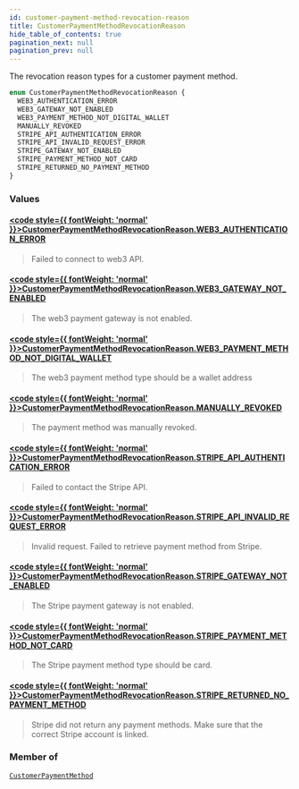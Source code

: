 ```yaml
---
id: customer-payment-method-revocation-reason
title: CustomerPaymentMethodRevocationReason
hide_table_of_contents: true
pagination_next: null
pagination_prev: null
---
```








The revocation reason types for a customer payment method.

```graphql
enum CustomerPaymentMethodRevocationReason {
  WEB3_AUTHENTICATION_ERROR
  WEB3_GATEWAY_NOT_ENABLED
  WEB3_PAYMENT_METHOD_NOT_DIGITAL_WALLET
  MANUALLY_REVOKED
  STRIPE_API_AUTHENTICATION_ERROR
  STRIPE_API_INVALID_REQUEST_ERROR
  STRIPE_GATEWAY_NOT_ENABLED
  STRIPE_PAYMENT_METHOD_NOT_CARD
  STRIPE_RETURNED_NO_PAYMENT_METHOD
}
```


### Values

#### [<code style={{ fontWeight: 'normal' }}>CustomerPaymentMethodRevocationReason.<b>WEB3_AUTHENTICATION_ERROR</b></code>](#) 
> Failed to connect to web3 API.
> 

#### [<code style={{ fontWeight: 'normal' }}>CustomerPaymentMethodRevocationReason.<b>WEB3_GATEWAY_NOT_ENABLED</b></code>](#) 
> The web3 payment gateway is not enabled.
> 

#### [<code style={{ fontWeight: 'normal' }}>CustomerPaymentMethodRevocationReason.<b>WEB3_PAYMENT_METHOD_NOT_DIGITAL_WALLET</b></code>](#) 
> The web3 payment method type should be a wallet address
> 

#### [<code style={{ fontWeight: 'normal' }}>CustomerPaymentMethodRevocationReason.<b>MANUALLY_REVOKED</b></code>](#) 
> The payment method was manually revoked.
> 

#### [<code style={{ fontWeight: 'normal' }}>CustomerPaymentMethodRevocationReason.<b>STRIPE_API_AUTHENTICATION_ERROR</b></code>](#) 
> Failed to contact the Stripe API.
> 

#### [<code style={{ fontWeight: 'normal' }}>CustomerPaymentMethodRevocationReason.<b>STRIPE_API_INVALID_REQUEST_ERROR</b></code>](#) 
> Invalid request. Failed to retrieve payment method from Stripe.
> 

#### [<code style={{ fontWeight: 'normal' }}>CustomerPaymentMethodRevocationReason.<b>STRIPE_GATEWAY_NOT_ENABLED</b></code>](#) 
> The Stripe payment gateway is not enabled.
> 

#### [<code style={{ fontWeight: 'normal' }}>CustomerPaymentMethodRevocationReason.<b>STRIPE_PAYMENT_METHOD_NOT_CARD</b></code>](#) 
> The Stripe payment method type should be card.
> 

#### [<code style={{ fontWeight: 'normal' }}>CustomerPaymentMethodRevocationReason.<b>STRIPE_RETURNED_NO_PAYMENT_METHOD</b></code>](#) 
> Stripe did not return any payment methods. Make sure that the correct Stripe account is linked.
> 



### Member of

[`CustomerPaymentMethod`](/objects/customer-payment-method)  <Badge class="secondary" text="object"/>




